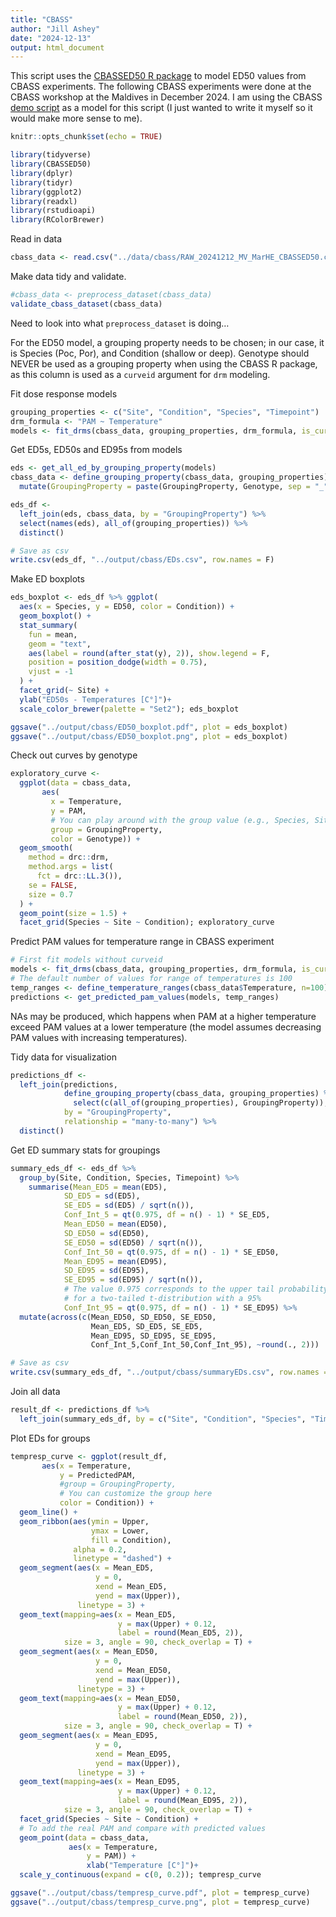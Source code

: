 ```yaml
---
title: "CBASS"
author: "Jill Ashey"
date: "2024-12-13"
output: html_document
---
```


This script uses the [CBASSED50 R package](https://github.com/reefgenomics/CBASSED50/tree/main) to model ED50 values from CBASS experiments. The following CBASS experiments were done at the CBASS workshop at the Maldives in December 2024. I am using the CBASS [demo script](https://github.com/reefgenomics/CBASSED50/blob/main/CBASSED50_demo.qmd) as a model for this script (I just wanted to write it myself so it would make more sense to me). 

```r
knitr::opts_chunk$set(echo = TRUE)

library(tidyverse)
library(CBASSED50)
library(dplyr)
library(tidyr)
library(ggplot2)
library(readxl)
library(rstudioapi)
library(RColorBrewer)
```

Read in data 
```r
cbass_data <- read.csv("../data/cbass/RAW_20241212_MV_MarHE_CBASSED50.csv")
```

Make data tidy and validate. 
```r
#cbass_data <- preprocess_dataset(cbass_data)
validate_cbass_dataset(cbass_data)
```
Need to look into what `preprocess_dataset` is doing...

For the ED50 model, a grouping property needs to be chosen; in our case, it is Species (Poc, Por), and Condition (shallow or deep). Genotype should NEVER be used as a grouping property when using the CBASS R package, as this column is used as a `curveid` argument for `drm` modeling. 

Fit dose response models 
```r
grouping_properties <- c("Site", "Condition", "Species", "Timepoint")
drm_formula <- "PAM ~ Temperature"
models <- fit_drms(cbass_data, grouping_properties, drm_formula, is_curveid = TRUE)
```

Get ED5s, ED50s and ED95s from models 
```r
eds <- get_all_ed_by_grouping_property(models)
cbass_data <- define_grouping_property(cbass_data, grouping_properties) %>%
  mutate(GroupingProperty = paste(GroupingProperty, Genotype, sep = "_"))

eds_df <- 
  left_join(eds, cbass_data, by = "GroupingProperty") %>%
  select(names(eds), all_of(grouping_properties)) %>%
  distinct()

# Save as csv 
write.csv(eds_df, "../output/cbass/EDs.csv", row.names = F)
```

Make ED boxplots 
```r
eds_boxplot <- eds_df %>% ggplot(
  aes(x = Species, y = ED50, color = Condition)) +
  geom_boxplot() + 
  stat_summary(
    fun = mean, 
    geom = "text", 
    aes(label = round(after_stat(y), 2)), show.legend = F,
    position = position_dodge(width = 0.75),
    vjust = -1
  ) +
  facet_grid(~ Site) +
  ylab("ED50s - Temperatures [C°]")+
  scale_color_brewer(palette = "Set2"); eds_boxplot

ggsave("../output/cbass/ED50_boxplot.pdf", plot = eds_boxplot)
ggsave("../output/cbass/ED50_boxplot.png", plot = eds_boxplot)
```

Check out curves by genotype 
```r
exploratory_curve <-
  ggplot(data = cbass_data,
       aes(
         x = Temperature,
         y = PAM,
         # You can play around with the group value (e.g., Species, Site, Condition)
         group = GroupingProperty,
         color = Genotype)) +
  geom_smooth(
    method = drc::drm,
    method.args = list(
      fct = drc::LL.3()),
    se = FALSE,
    size = 0.7
  ) +
  geom_point(size = 1.5) +
  facet_grid(Species ~ Site ~ Condition); exploratory_curve
```

Predict PAM values for temperature range in CBASS experiment 
```r
# First fit models without curveid
models <- fit_drms(cbass_data, grouping_properties, drm_formula, is_curveid = FALSE)
# The default number of values for range of temperatures is 100
temp_ranges <- define_temperature_ranges(cbass_data$Temperature, n=100)
predictions <- get_predicted_pam_values(models, temp_ranges)
```

NAs may be produced, which happens when PAM at a higher temperature exceed PAM values at a lower temperature (the model assumes decreasing PAM values with increasing temperatures).

Tidy data for visualization
```r
predictions_df <- 
  left_join(predictions,
            define_grouping_property(cbass_data, grouping_properties) %>% 
              select(c(all_of(grouping_properties), GroupingProperty)),
            by = "GroupingProperty",
            relationship = "many-to-many") %>%
  distinct()
```

Get ED summary stats for groupings 
```r
summary_eds_df <- eds_df %>%
  group_by(Site, Condition, Species, Timepoint) %>%
    summarise(Mean_ED5 = mean(ED5),
            SD_ED5 = sd(ED5),
            SE_ED5 = sd(ED5) / sqrt(n()),
            Conf_Int_5 = qt(0.975, df = n() - 1) * SE_ED5,
            Mean_ED50 = mean(ED50),
            SD_ED50 = sd(ED50),
            SE_ED50 = sd(ED50) / sqrt(n()),
            Conf_Int_50 = qt(0.975, df = n() - 1) * SE_ED50,
            Mean_ED95 = mean(ED95),
            SD_ED95 = sd(ED95),
            SE_ED95 = sd(ED95) / sqrt(n()),
            # The value 0.975 corresponds to the upper tail probability
            # for a two-tailed t-distribution with a 95% 
            Conf_Int_95 = qt(0.975, df = n() - 1) * SE_ED95) %>%
  mutate(across(c(Mean_ED50, SD_ED50, SE_ED50,
                  Mean_ED5, SD_ED5, SE_ED5,
                  Mean_ED95, SD_ED95, SE_ED95,
                  Conf_Int_5,Conf_Int_50,Conf_Int_95), ~round(., 2)))

# Save as csv 
write.csv(summary_eds_df, "../output/cbass/summaryEDs.csv", row.names = F)
```

Join all data 
```r
result_df <- predictions_df %>%
  left_join(summary_eds_df, by = c("Site", "Condition", "Species", "Timepoint"))
```

Plot EDs for groups 
```r
tempresp_curve <- ggplot(result_df,
       aes(x = Temperature,
           y = PredictedPAM,
           #group = GroupingProperty,
           # You can customize the group here
           color = Condition)) +
  geom_line() +
  geom_ribbon(aes(ymin = Upper,
                  ymax = Lower,
                  fill = Condition),
              alpha = 0.2,
              linetype = "dashed") +
  geom_segment(aes(x = Mean_ED5,
                   y = 0,
                   xend = Mean_ED5,
                   yend = max(Upper)),
               linetype = 3) +
  geom_text(mapping=aes(x = Mean_ED5,
                        y = max(Upper) + 0.12,
                        label = round(Mean_ED5, 2)),
            size = 3, angle = 90, check_overlap = T) +
  geom_segment(aes(x = Mean_ED50,
                   y = 0,
                   xend = Mean_ED50,
                   yend = max(Upper)),
               linetype = 3) +
  geom_text(mapping=aes(x = Mean_ED50,
                        y = max(Upper) + 0.12,
                        label = round(Mean_ED50, 2)),
            size = 3, angle = 90, check_overlap = T) +
  geom_segment(aes(x = Mean_ED95,
                   y = 0,
                   xend = Mean_ED95,
                   yend = max(Upper)),
               linetype = 3) +
  geom_text(mapping=aes(x = Mean_ED95,
                        y = max(Upper) + 0.12,
                        label = round(Mean_ED95, 2)),
            size = 3, angle = 90, check_overlap = T) +
  facet_grid(Species ~ Site ~ Condition) +
  # To add the real PAM and compare with predicted values
  geom_point(data = cbass_data,
             aes(x = Temperature,
                 y = PAM)) +
                 xlab("Temperature [C°]")+
  scale_y_continuous(expand = c(0, 0.2)); tempresp_curve

ggsave("../output/cbass/tempresp_curve.pdf", plot = tempresp_curve)
ggsave("../output/cbass/tempresp_curve.png", plot = tempresp_curve)
```





